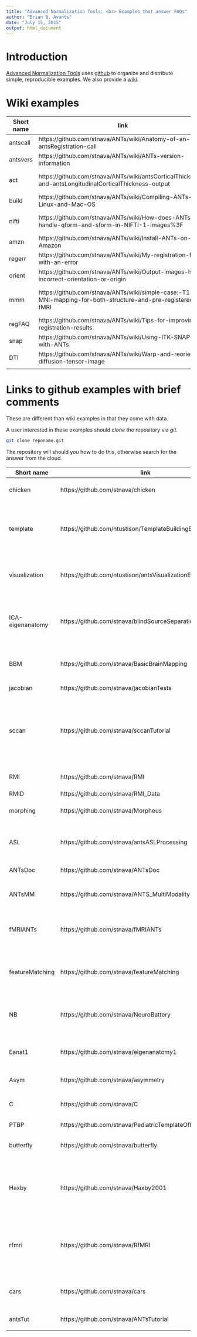 ```yaml
---
title: "Advanced Normalization Tools: <br> Examples that answer FAQs"
author: "Brian B. Avants"
date: "July 15, 2015"
output: html_document
---
```


# Introduction

[Advanced Normalization Tools](https://github.com/stnava/ANTs) uses [github](www.github.com) to organize and 
distribute simple, reproducible examples.   We also provide a [wiki](https://github.com/stnava/ANTs/wiki).

# Wiki examples

| Short name |  link  |   Comments |
|---|---|---|
| antscall| https://github.com/stnava/ANTs/wiki/Anatomy-of-an-antsRegistration-call | details what the ants command line means |
| antsvers |  https://github.com/stnava/ANTs/wiki/ANTs-version-information |  identify your ants version |
| act |  https://github.com/stnava/ANTs/wiki/antsCorticalThickness-and-antsLongitudinalCorticalThickness-output |  what do these programs ants\*CorticalThickness.sh produce? |
| build |  https://github.com/stnava/ANTs/wiki/Compiling-ANTs-on-Linux-and-Mac-OS |  how do i build ants?   |
| nifti |  https://github.com/stnava/ANTs/wiki/How-does-ANTs-handle-qform-and-sform-in-NIFTI-1-images%3F |  How does ANTs handle qform and sform in NIFTI 1 images? |
| amzn |  https://github.com/stnava/ANTs/wiki/Install-ANTs-on-Amazon |  Can I install ANTs on Amazon? |
| regerr |  https://github.com/stnava/ANTs/wiki/My-registration-fails-with-an-error | How do I interpret a registration error?  |
| orient | https://github.com/stnava/ANTs/wiki/Output-images-have-incorrect-orientation-or-origin  |  Why is my image orientation incorrect? |
| mmm |  https://github.com/stnava/ANTs/wiki/simple-case:-T1-to-MNI-mapping-for-both-structure-and-pre-registered-fMRI |  Brief multiple modality mapping of fMRI to a template space via transform concatenation |
| regFAQ |  https://github.com/stnava/ANTs/wiki/Tips-for-improving-registration-results | Registration FAQ  |
|  snap |  https://github.com/stnava/ANTs/wiki/Using-ITK-SNAP-with-ANTs |  ITK-snap suggestions  |
| DTI |  https://github.com/stnava/ANTs/wiki/Warp-and-reorient-a-diffusion-tensor-image |  transform DTI |
|  |   |   |


# Links to github examples with brief comments

These are different than wiki examples in that they come with data.

A user interested in these examples should *clone* the repository via *git*.  

```bash
git clone reponame.git
```

The repository will should you how to do this, otherwise search for the answer from the cloud.


| Short name |  link  |   Comments |
|---|---|---|
| chicken  | https://github.com/stnava/chicken  |  mapping points and global optimization  |   
| template  | https://github.com/ntustison/TemplateBuildingExample  |  build an optimal template as in many different <br> ants papers that allow large-scale brain mapping  |   
| visualization  | https://github.com/ntustison/antsVisualizationExamples | volumetric and surface-based rendering for images and overlays |
| ICA-eigenanatomy | https://github.com/stnava/blindSourceSeparationInANTsR | Reproduces a classic example in blind source separation and shows how to link with eigenanatomy |
| BBM | https://github.com/stnava/BasicBrainMapping |  A simple and "fast" brain registration example |
| jacobian | https://github.com/stnava/jacobianTests |  very basic test of jacobian |
| sccan | https://github.com/stnava/sccanTutorial | introduction to sparse canonical correlation analysis statistical studies - may be slightly out of date |
| RMI | https://github.com/stnava/RMI | R in medical imaging tutorial material |
| RMID | https://github.com/stnava/RMI_Data |  data for RMI |
| morphing | https://github.com/stnava/Morpheus | morphing example with antsRegistration |
| ASL | https://github.com/stnava/antsASLProcessing |  arterial spin labeling (ASL) processing pipeline using ANTs. |
| ANTsDoc | https://github.com/stnava/ANTsDoc |  Documentation for ANTs |
| ANTsMM | https://github.com/stnava/ANTS_MultiModality | older talk on multiple modality ANTs processing |
| fMRIANTs | https://github.com/stnava/fMRIANTs |  Minimal fMRI pre-processing with ANTS, may be slightly out of date |
| featureMatching | https://github.com/stnava/featureMatching | old example of SIFT-like feature matching, subsumed by antsAI |
| NB | https://github.com/stnava/NeuroBattery |  Using ANTs to process multiple MR image types for a single subject
 |
| Eanat1 | https://github.com/stnava/eigenanatomy1 |  basic eigenanatomy example in aging |
| Asym | https://github.com/stnava/asymmetry | asymmetry analysis with ANTs |
| C | https://github.com/stnava/C |  "C"lassic large deformation example |
| PTBP | https://github.com/stnava/PediatricTemplateOfBrainPerfusion |  analysis in PTBP paper |
| butterfly | https://github.com/stnava/butterfly |  multi-start registration example |
| Haxby | https://github.com/stnava/Haxby2001 | reproduce face recognition decoding results (may be out of date but could be revived with small efforts) |
| rfmri | https://github.com/stnava/RfMRI |  fmri processing examples in ANTsR (may be out of date but could be revived with small efforts) |
| cars | https://github.com/stnava/cars |  an old example mapping between an american and german vehicle |
| antsTut | https://github.com/stnava/ANTsTutorial | evolving tutorial materials |
|  |   |   |

